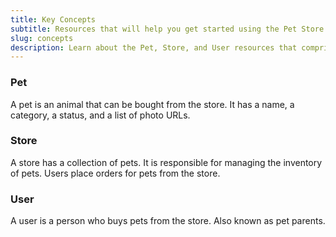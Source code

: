 ```yaml
---
title: Key Concepts
subtitle: Resources that will help you get started using the Pet Store API
slug: concepts
description: Learn about the Pet, Store, and User resources that comprise the Pet Store API. 
---
```


### Pet 

A pet is an animal that can be bought from the store. It has a name, a category, a status, and a list of photo URLs.

### Store 

A store has a collection of pets. It is responsible for managing the inventory of pets. Users place orders for pets from the store.

### User 

A user is a person who buys pets from the store. Also known as pet parents.


